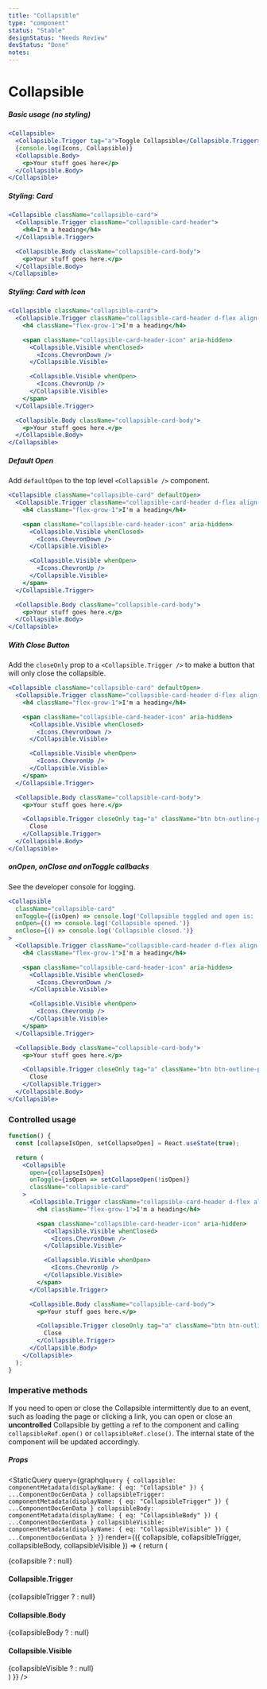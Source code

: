 ```yaml
---
title: "Collapsible"
type: "component"
status: "Stable"
designStatus: "Needs Review"
devStatus: "Done"
notes:
---
```



# Collapsible

##### Basic usage (no styling)

```jsx live=true
<Collapsible>
  <Collapsible.Trigger tag="a">Toggle Collapsible</Collapsible.Trigger>
  {console.log(Icons, Collapsible)}
  <Collapsible.Body>
    <p>Your stuff goes here</p>
  </Collapsible.Body>
</Collapsible>
```

##### Styling: Card

```jsx live=true
<Collapsible className="collapsible-card">
  <Collapsible.Trigger className="collapsible-card-header">
    <h4>I'm a heading</h4>
  </Collapsible.Trigger>

  <Collapsible.Body className="collapsible-card-body">
    <p>Your stuff goes here.</p>
  </Collapsible.Body>
</Collapsible>
```

##### Styling: Card with Icon

```jsx live=true
<Collapsible className="collapsible-card">
  <Collapsible.Trigger className="collapsible-card-header d-flex align-items-center">
    <h4 className="flex-grow-1">I'm a heading</h4>

    <span className="collapsible-card-header-icon" aria-hidden>
      <Collapsible.Visible whenClosed>
        <Icons.ChevronDown />
      </Collapsible.Visible>

      <Collapsible.Visible whenOpen>
        <Icons.ChevronUp />
      </Collapsible.Visible>
    </span>
  </Collapsible.Trigger>

  <Collapsible.Body className="collapsible-card-body">
    <p>Your stuff goes here.</p>
  </Collapsible.Body>
</Collapsible>
```

##### Default Open

Add `defaultOpen` to the top level `<Collapsible />` component.

```jsx live=true
<Collapsible className="collapsible-card" defaultOpen>
  <Collapsible.Trigger className="collapsible-card-header d-flex align-items-center">
    <h4 className="flex-grow-1">I'm a heading</h4>

    <span className="collapsible-card-header-icon" aria-hidden>
      <Collapsible.Visible whenClosed>
        <Icons.ChevronDown />
      </Collapsible.Visible>

      <Collapsible.Visible whenOpen>
        <Icons.ChevronUp />
      </Collapsible.Visible>
    </span>
  </Collapsible.Trigger>

  <Collapsible.Body className="collapsible-card-body">
    <p>Your stuff goes here.</p>
  </Collapsible.Body>
</Collapsible>
```


##### With Close Button

Add the `closeOnly` prop to a `<Collapsible.Trigger />` to make a button
that will only close the collapsible.

```jsx live=true
<Collapsible className="collapsible-card" defaultOpen>
  <Collapsible.Trigger className="collapsible-card-header d-flex align-items-center">
    <h4 className="flex-grow-1">I'm a heading</h4>

    <span className="collapsible-card-header-icon" aria-hidden>
      <Collapsible.Visible whenClosed>
        <Icons.ChevronDown />
      </Collapsible.Visible>

      <Collapsible.Visible whenOpen>
        <Icons.ChevronUp />
      </Collapsible.Visible>
    </span>
  </Collapsible.Trigger>

  <Collapsible.Body className="collapsible-card-body">
    <p>Your stuff goes here.</p>

    <Collapsible.Trigger closeOnly tag="a" className="btn btn-outline-primary">
      Close
    </Collapsible.Trigger>
  </Collapsible.Body>
</Collapsible>
```


##### onOpen, onClose and onToggle callbacks

See the developer console for logging.

```jsx live=true
<Collapsible
  className="collapsible-card"
  onToggle={(isOpen) => console.log('Collapsible toggled and open is: ', isOpen)}
  onOpen={() => console.log('Collapsible opened.')}
  onClose={() => console.log('Collapsible closed.')}
>
  <Collapsible.Trigger className="collapsible-card-header d-flex align-items-center">
    <h4 className="flex-grow-1">I'm a heading</h4>

    <span className="collapsible-card-header-icon" aria-hidden>
      <Collapsible.Visible whenClosed>
        <Icons.ChevronDown />
      </Collapsible.Visible>

      <Collapsible.Visible whenOpen>
        <Icons.ChevronUp />
      </Collapsible.Visible>
    </span>
  </Collapsible.Trigger>

  <Collapsible.Body className="collapsible-card-body">
    <p>Your stuff goes here.</p>

    <Collapsible.Trigger closeOnly tag="a" className="btn btn-outline-primary">
      Close
    </Collapsible.Trigger>
  </Collapsible.Body>
</Collapsible>
```

### Controlled usage

```jsx live=true
function() {
  const [collapseIsOpen, setCollapseOpen] = React.useState(true);

  return (
    <Collapsible
      open={collapseIsOpen}
      onToggle={isOpen => setCollapseOpen(!isOpen)}
      className="collapsible-card"
    >
      <Collapsible.Trigger className="collapsible-card-header d-flex align-items-center">
        <h4 className="flex-grow-1">I'm a heading</h4>

        <span className="collapsible-card-header-icon" aria-hidden>
          <Collapsible.Visible whenClosed>
            <Icons.ChevronDown />
          </Collapsible.Visible>

          <Collapsible.Visible whenOpen>
            <Icons.ChevronUp />
          </Collapsible.Visible>
        </span>
      </Collapsible.Trigger>

      <Collapsible.Body className="collapsible-card-body">
        <p>Your stuff goes here.</p>

        <Collapsible.Trigger closeOnly tag="a" className="btn btn-outline-primary">
          Close
        </Collapsible.Trigger>
      </Collapsible.Body>
    </Collapsible>
  );
}
```

### Imperative methods

If you need to open or close the Collapsible intermittently due to an event,
such as loading the page or clicking a link, you can open or close
an **uncontrolled** Collapsible by getting a ref to the component and calling
`collapsibleRef.open()` or `collapsibleRef.close()`. The internal state of
the component will be updated accordingly.


##### Props

<StaticQuery
  query={graphql`query {
    collapsible: componentMetadata(displayName: { eq: "Collapsible" }) { ...ComponentDocGenData }
    collapsibleTrigger: componentMetadata(displayName: { eq: "CollapsibleTrigger" }) { ...ComponentDocGenData }
    collapsibleBody: componentMetadata(displayName: { eq: "CollapsibleBody" }) { ...ComponentDocGenData }
    collapsibleVisible: componentMetadata(displayName: { eq: "CollapsibleVisible" }) { ...ComponentDocGenData }
  }`}
  render={({ collapsible, collapsibleTrigger, collapsibleBody, collapsibleVisible }) => {
    return (
      <div>
        {collapsible ? <PropsTable propMetaData={collapsible.props} /> : null}
        <h4>Collapsible.Trigger</h4>
        {collapsibleTrigger ? <PropsTable propMetaData={collapsibleTrigger.props} /> : null}
        <h4>Collapsible.Body</h4>
        {collapsibleBody ? <PropsTable propMetaData={collapsibleBody.props} /> : null}
        <h4>Collapsible.Visible</h4>
        {collapsibleVisible ? <PropsTable propMetaData={collapsibleVisible.props} /> : null}
      </div>
    )
  }}
/>
